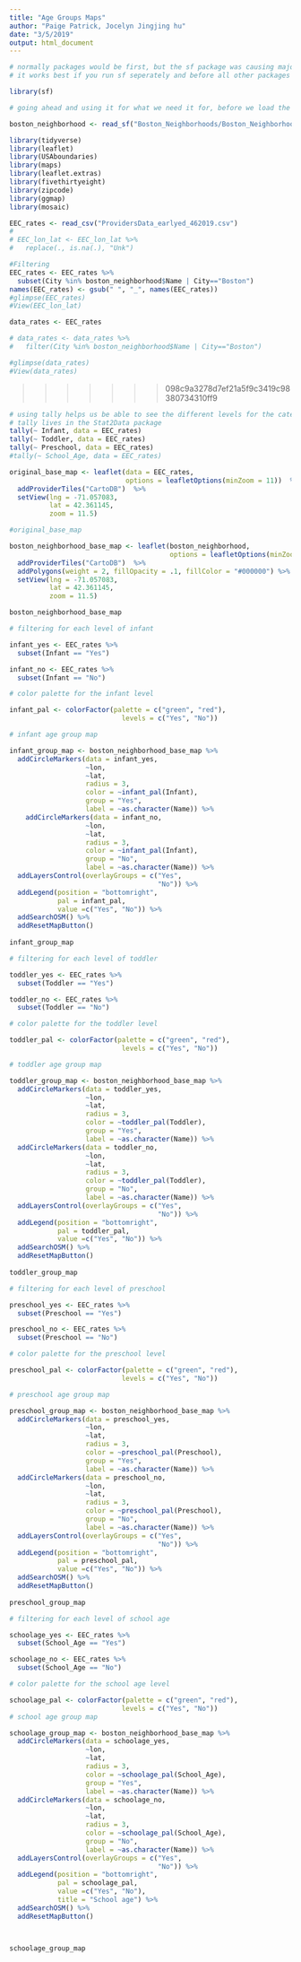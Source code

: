 ```yaml
---
title: "Age Groups Maps"
author: "Paige Patrick, Jocelyn Jingjing hu"
date: "3/5/2019"
output: html_document
---
```


```r
# normally packages would be first, but the sf package was causing major problems with the other functions
# it works best if you run sf seperately and before all other packages

library(sf)

# going ahead and using it for what we need it for, before we load the other packages, again to make things easier

boston_neighborhood <- read_sf("Boston_Neighborhoods/Boston_Neighborhoods.shp")
```

```r
library(tidyverse)
library(leaflet)
library(USAboundaries)
library(maps)
library(leaflet.extras)
library(fivethirtyeight)
library(zipcode)
library(ggmap)
library(mosaic)
```

```r
EEC_rates <- read_csv("ProvidersData_earlyed_462019.csv")
# 
# EEC_lon_lat <- EEC_lon_lat %>% 
#   replace(., is.na(.), "Unk")

#Filtering
EEC_rates <- EEC_rates %>%
  subset(City %in% boston_neighborhood$Name | City=="Boston")
names(EEC_rates) <- gsub(" ", "_", names(EEC_rates))
#glimpse(EEC_rates)
#View(EEC_lon_lat)
```

```r
data_rates <- EEC_rates

# data_rates <- data_rates %>%
#   filter(City %in% boston_neighborhood$Name | City=="Boston")

#glimpse(data_rates)
#View(data_rates)
```

>>>>>>> 098c9a3278d7ef21a5f9c3419c98380734310ff9

```r
# using tally helps us be able to see the different levels for the categorical variables, which is helpful for map building
# tally lives in the Stat2Data package
tally(~ Infant, data = EEC_rates)
tally(~ Toddler, data = EEC_rates)
tally(~ Preschool, data = EEC_rates)
#tally(~ School_Age, data = EEC_rates)
```


```r
original_base_map <- leaflet(data = EEC_rates, 
                             options = leafletOptions(minZoom = 11))  %>% 
  addProviderTiles("CartoDB")  %>% 
  setView(lng = -71.057083, 
          lat = 42.361145, 
          zoom = 11.5)

#original_base_map
```


```r
boston_neighborhood_base_map <- leaflet(boston_neighborhood,
                                        options = leafletOptions(minZoom = 11))  %>%
  addProviderTiles("CartoDB")  %>%
  addPolygons(weight = 2, fillOpacity = .1, fillColor = "#000000") %>%
  setView(lng = -71.057083, 
          lat = 42.361145, 
          zoom = 11.5)

boston_neighborhood_base_map
```

```r

# filtering for each level of infant

infant_yes <- EEC_rates %>%
  subset(Infant == "Yes")

infant_no <- EEC_rates %>%
  subset(Infant == "No")

# color palette for the infant level

infant_pal <- colorFactor(palette = c("green", "red"),
                            levels = c("Yes", "No"))

# infant age group map

infant_group_map <- boston_neighborhood_base_map %>%  
  addCircleMarkers(data = infant_yes,
                   ~lon,
                   ~lat,
                   radius = 3,
                   color = ~infant_pal(Infant),
                   group = "Yes",
                   label = ~as.character(Name)) %>%
    addCircleMarkers(data = infant_no,
                   ~lon,
                   ~lat,
                   radius = 3,
                   color = ~infant_pal(Infant),
                   group = "No",
                   label = ~as.character(Name)) %>%
  addLayersControl(overlayGroups = c("Yes",
                                     "No")) %>%
  addLegend(position = "bottomright",
            pal = infant_pal,
            value =c("Yes", "No")) %>%
  addSearchOSM() %>%
  addResetMapButton()
  
infant_group_map
```




```r
# filtering for each level of toddler

toddler_yes <- EEC_rates %>%
  subset(Toddler == "Yes")

toddler_no <- EEC_rates %>%
  subset(Toddler == "No")

# color palette for the toddler level

toddler_pal <- colorFactor(palette = c("green", "red"),
                            levels = c("Yes", "No"))

# toddler age group map

toddler_group_map <- boston_neighborhood_base_map %>%  
  addCircleMarkers(data = toddler_yes,
                   ~lon,
                   ~lat,
                   radius = 3,
                   color = ~toddler_pal(Toddler),
                   group = "Yes",
                   label = ~as.character(Name)) %>%
  addCircleMarkers(data = toddler_no,
                   ~lon,
                   ~lat,
                   radius = 3,
                   color = ~toddler_pal(Toddler),
                   group = "No",
                   label = ~as.character(Name)) %>%
  addLayersControl(overlayGroups = c("Yes",
                                     "No")) %>%
  addLegend(position = "bottomright",
            pal = toddler_pal,
            value =c("Yes", "No")) %>%
  addSearchOSM() %>%
  addResetMapButton()
  
toddler_group_map

```

```r
# filtering for each level of preschool 

preschool_yes <- EEC_rates %>%
  subset(Preschool == "Yes")

preschool_no <- EEC_rates %>%
  subset(Preschool == "No")

# color palette for the preschool level

preschool_pal <- colorFactor(palette = c("green", "red"),
                            levels = c("Yes", "No"))

# preschool age group map

preschool_group_map <- boston_neighborhood_base_map %>%  
  addCircleMarkers(data = preschool_yes,
                   ~lon,
                   ~lat,
                   radius = 3,
                   color = ~preschool_pal(Preschool),
                   group = "Yes",
                   label = ~as.character(Name)) %>%
  addCircleMarkers(data = preschool_no,
                   ~lon,
                   ~lat,
                   radius = 3,
                   color = ~preschool_pal(Preschool),
                   group = "No",
                   label = ~as.character(Name)) %>%
  addLayersControl(overlayGroups = c("Yes",
                                     "No")) %>%
  addLegend(position = "bottomright",
            pal = preschool_pal,
            value =c("Yes", "No")) %>%
  addSearchOSM() %>%
  addResetMapButton()
  
preschool_group_map

```

```r
# filtering for each level of school age

schoolage_yes <- EEC_rates %>%
  subset(School_Age == "Yes")

schoolage_no <- EEC_rates %>%
  subset(School_Age == "No")

# color palette for the school age level

schoolage_pal <- colorFactor(palette = c("green", "red"),
                            levels = c("Yes", "No"))
# school age group map

schoolage_group_map <- boston_neighborhood_base_map %>%
  addCircleMarkers(data = schoolage_yes,
                   ~lon,
                   ~lat,
                   radius = 3,
                   color = ~schoolage_pal(School_Age),
                   group = "Yes",
                   label = ~as.character(Name)) %>%
  addCircleMarkers(data = schoolage_no,
                   ~lon,
                   ~lat,
                   radius = 3,
                   color = ~schoolage_pal(School_Age),
                   group = "No",
                   label = ~as.character(Name)) %>%
  addLayersControl(overlayGroups = c("Yes",
                                     "No")) %>%
  addLegend(position = "bottomright",
            pal = schoolage_pal,
            value =c("Yes", "No"),
            title = "School age") %>%
  addSearchOSM() %>%
  addResetMapButton()



schoolage_group_map


```





